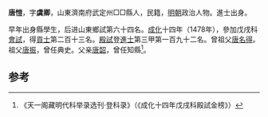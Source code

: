 '''唐愷'''，字'''虞卿'''，山東濟南府武定州□□縣人，民籍，[[明朝|明朝]]政治人物。進士出身。

早年出身縣學生，后进山東鄉試第六十四名。[[成化|成化]]十四年（1478年），參加戊戌科[[會試|會試]]，得[[貢士|貢士]]第二百十三名。[[殿試|殿試]]登[[進士|進士]]第三甲第一百九十二名。曾祖父[[唐名得|唐名得]]。祖父[[唐振|唐振]]，曾任典史。父亲[[唐韶|唐韶]]，曾任知縣<ref>《天一阁藏明代科举录选刊·登科录》（《成化十四年戊戌科殿試金榜》）</ref>。

==参考==
{{reflist}}
{{明朝人物小作品}}
{{成化十四年戊戌科殿試金榜}}